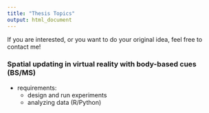 ```yaml
---
title: "Thesis Topics"
output: html_document
---
```


If you are interested, or you want to do your original idea, feel free to contact me!

### Spatial updating in virtual reality with body-based cues (BS/MS)
- requirements:
  - design and run experiments
  - analyzing data (R/Python)
  
